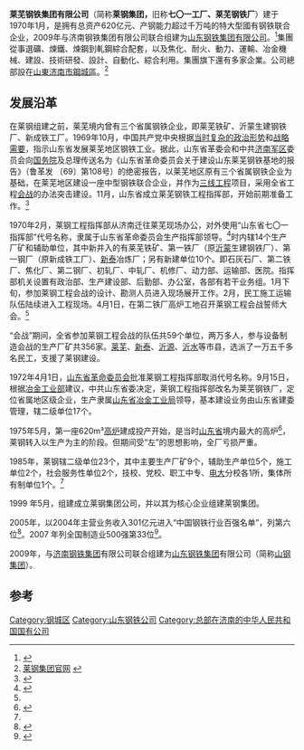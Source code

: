 {{Infobox Company |
  company_name = 莱芜钢铁集团有限公司 |
  company_logo = [[File:Laiganggroup.jpg|File:Laiganggroup.jpg]] |
  company_type = 国有企业 |
  company_slogan =  共创 共进 共赢|
  industry = [[鋼鐵|鋼鐵]] |
  foundation = 1970年 |
  location = {{PRC}}[[山东省|山东省]][[济南市|济南市]][[钢城区|钢城区]]府前大街99号 |
  chairman = [[田克宁|田克宁]] |
  GM = [[田克宁|田克宁]] |
  revenue = |
  profit = |
  asset =  |
  market_value = |
  num_employees = |
  products = |
  homepage = [https://web.archive.org/web/20090227035853/http://www.laigang.com/ 莱钢集团有限公司] |
}}
'''莱芜钢铁集团有限公司'''（简称'''莱钢集团，'''旧称'''七〇一工厂、莱芜钢铁厂'''）建于1970年1月，是拥有总资产620亿元、产钢能力超过千万吨的特大型國有钢铁联合企业，2009年与济南钢铁集团有限公司联合组建为[[山东钢铁集团有限公司|山东钢铁集团有限公司]]。<ref>{{Cite web |url=http://www.cec-ceda.org.cn/famousdb/qiye1344/intro.html |title=中国企业数据库-莱钢集团 |access-date=2015-10-02 |archive-date=2020-03-30 |archive-url=https://web.archive.org/web/20200330084523/http://www.cec-ceda.org.cn/famousdb/qiye1344/intro.html |dead-url=no }}</ref>集團從事選礦、煉鐵、煉鋼到軋鋼綜合配套，以及焦化、耐火、動力、運輸、冶金機械、建設、技術研發、設計、自動化、綜合利用。集團旗下還有多家企業。公司總部設在[[山東|山東]][[济南市|济南市]][[鋼城區|鋼城區]]。<ref>[http://www.laigang.com 莱钢集团官网] {{webarchive|url=https://web.archive.org/web/20090227035853/http://www.laigang.com/ |date=2009-02-27 }}</ref>

== 发展沿革 ==
在莱钢组建之前，莱芜境内曾有三个省属钢铁企业，即莱芜铁矿、沂蒙生建钢铁厂、新成铁工厂。1969年10月，中国共产党中央根据[[备战、备荒、为人民|当时复杂的政治形势]]和[[三线建设|战略需要]]，指示山东省发展莱芜地区钢铁工业。据此，山东省革委会和中共[[中国人民解放军济南军区|济南军区]]委员会向[[中华人民共和国国务院|国务院]]及总理传送名为《山东省革命委员会关于建设山东莱芜钢铁基地的报告》（鲁革发 〔69〕第108号）的绝密报告，以莱芜地区原有三个省属钢铁企业为基础，在莱芜地区建设一座中型钢铁联合企业，并作为[[三线建设|三线工程]]项目，采用全省工程[[會戰|会战]]的办法突击建设。11月，山东省成立莱芜钢铁工程指挥部，开始前期准备工作。<ref name=":0">{{Cite book|title=莱钢志第一卷（1970-1986）|last=莱芜钢铁厂厂志编纂委员会|first=|publisher=山东人民印刷厂|year=1986|isbn=|location=莱芜|pages=|chapter=第二章 发展沿革}}</ref>

1970年2月，莱钢工程指挥部从济南迁往莱芜现场办公，对外使用“山东省七〇一指挥部”代号名称，隶属于山东省革命委员会生产指挥部领导。<ref>{{Cite web|url=http://www.701wh.com/index.php/culture.html|title=关于701|accessdate=2018-07-28|author=|date=|last=701文化网|work=www.701wh.com|publisher=莱钢泰东工会|archive-date=2020-04-16|archive-url=https://web.archive.org/web/20200416190521/http://www.701wh.com/index.php/culture.html|dead-url=no}}</ref>时内辖14个生产厂矿和辅助单位，其中新并入的有莱芜铁矿、第一铁厂（原[[沂蒙专区|沂蒙]]生建钢铁厂）、第一钢厂（原新成铁工厂）、[[新泰|新泰]]冶炼厂；另有新建单位10个。即石灰石厂、第二铁厂、焦化厂、第二钢厂、初轧厂、中轧厂、机修厂、动力部、运输部、医院。指挥部机关设置有政治部、生产建设部、后勤部、办公室，各部有若干业务组。1月下旬，参加莱钢工程会战的设计、勘测人员进入现场展开工作。2月，民工施工运输队伍陆续进入工程现场。4月1日，在第二铁厂高炉工地召开莱钢工程会战誓师大会。<ref name=":0" />

“会战”期间，全省参加莱钢工程会战的队伍共59个单位，两万多人，参与设备制造会战的生产厂矿共356家。[[莱芜|莱芜]]、[[新泰|新泰]]、[[沂源|沂源]]、[[沂水|沂水]]等市县，选派了一万五千多名民工，支援了莱钢建设。

1972年4月1日，[[山东省革命委员会|山东省革命委员会]]批准莱钢工程指挥部取消代号名称。9月15日，根据[[中华人民共和国冶金工业部|冶金工业部]]建议，中共山东省委决定，莱钢工程指挥部改名为莱芜钢铁厂，定位省属地区级企业，生产隶属[[山东省冶金工业局|山东省冶金工业局]]领导，基本建设业务由山东省建委管理，辖二级单位17个。

1975年5月，第一座620m³[[高爐|高炉]]建成投产开始，是当时[[山东省|山东省]]境内最大的高炉<ref>{{Cite book|title=莱钢志第一卷（1970-1986）|last=莱芜钢铁厂厂志编纂委员会|first=|publisher=山东人民印刷厂|year=1986|isbn=|location=|pages=|chapter=第三章 企业现貌}}</ref>，莱钢转入以生产为主的阶段。但期间受“左”的思想影响，全厂亏损严重。

1985年，莱钢辖二级单位23个，其中主要生产厂矿9个，辅助生产单位5个，施工单位2个，社会服务性单位2个，技校、党校、职工中专、[[电视大学|电大]]分校各1所，集体所有制单位1个。<ref name=":0" />

1999 年5月，组建成立莱钢集团公司，并以其为核心企业组建莱钢集团。

2005年，以2004年主营业务收入301亿元进入“中国钢铁行业百强名单”，列第六位<ref>{{Cite web|url=https://resource.emagecompany.com/metallurgy/yejingangtiebaiqiang2005.html|title=2005中国钢铁行业百强名录|accessdate=2018-10-06|work=resource.emagecompany.com|archive-date=2020-03-30|archive-url=https://web.archive.org/web/20200330084537/https://resource.emagecompany.com/metallurgy/yejingangtiebaiqiang2005.html|dead-url=no}}</ref>。2007 年列全国制造业500强第33位<ref>{{Cite web|url=http://finance.sina.com.cn/g/20070901/16593938631.shtml|title=2007中国制造业企业500强名单_国内财经_新浪财经_新浪网|accessdate=2018-10-06|work=finance.sina.com.cn|archive-date=2020-03-30|archive-url=https://web.archive.org/web/20200330084543/http://finance.sina.com.cn/g/20070901/16593938631.shtml|dead-url=no}}</ref>。

2009年，与[[济南钢铁集团|济南钢铁集团]]有限公司联合组建为[[山东钢铁集团|山东钢铁集团]]有限公司（简称[[山东钢铁集团|山钢集团]]）。

== 参考 ==
{{Reflist|2}}

[[Category:钢城区|Category:钢城区]]
[[Category:山东钢铁公司|Category:山东钢铁公司]]
[[Category:总部在济南的中华人民共和国国有公司|Category:总部在济南的中华人民共和国国有公司]]